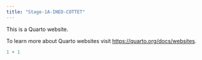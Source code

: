 ```yaml
---
title: "Stage-1A-INED-COTTET"
---
```


This is a Quarto website.

To learn more about Quarto websites visit <https://quarto.org/docs/websites>.

```r
1 + 1
```
